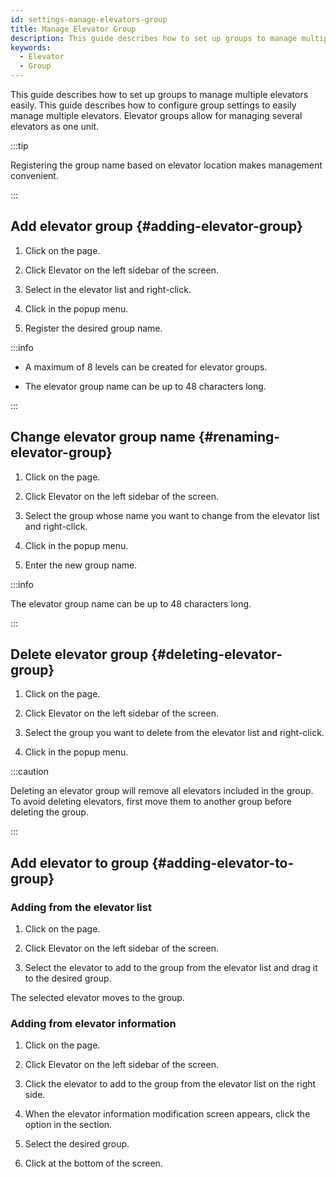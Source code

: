 ```yaml
---
id: settings-manage-elevators-group
title: Manage Elevator Group
description: This guide describes how to set up groups to manage multiple elevators easily.
keywords:
  - Elevator
  - Group
---
```


This guide describes how to set up groups to manage multiple elevators easily. This guide describes how to configure group settings to easily manage multiple elevators. Elevator groups allow for managing several elevators as one unit.

:::tip

Registering the group name based on elevator location makes management convenient.

:::

## Add elevator group {#adding-elevator-group}

1. Click <Cmd sid='shell.header.setting' /> on the <Cmd sid='shell.header.launcher' /> page.

2. Click <Cmd>Elevator</Cmd> on the left sidebar of the screen.

3. Select <Cmd sid='elevator.main.top' product='2' /> in the elevator list and right-click.

4. Click <Cmd sid='door.addDoorGroup' product='2' /> in the popup menu.

5. Register the desired group name.

:::info

* A maximum of 8 levels can be created for elevator groups.

* The elevator group name can be up to 48 characters long.

:::

## Change elevator group name {#renaming-elevator-group}

1. Click <Cmd sid='shell.header.setting' /> on the <Cmd sid='shell.header.launcher' /> page.

2. Click <Cmd>Elevator</Cmd> on the left sidebar of the screen.

3. Select the group whose name you want to change from the elevator list and right-click.

4. Click <Cmd sid='door.renameDoorGroup' product='2' /> in the popup menu.

5. Enter the new group name.

:::info

The elevator group name can be up to 48 characters long.

:::

## Delete elevator group {#deleting-elevator-group}

1. Click <Cmd sid='shell.header.setting' /> on the <Cmd sid='shell.header.launcher' /> page.

2. Click <Cmd>Elevator</Cmd> on the left sidebar of the screen.

3. Select the group you want to delete from the elevator list and right-click.

4. Click <Cmd sid='door.deleteDoorGroup' product='2' /> in the popup menu.

:::caution

Deleting an elevator group will remove all elevators included in the group. To avoid deleting elevators, first move them to another group before deleting the group.

:::

## Add elevator to group {#adding-elevator-to-group}

### Adding from the elevator list

1. Click <Cmd sid='shell.header.setting' /> on the <Cmd sid='shell.header.launcher' /> page.

2. Click <Cmd>Elevator</Cmd> on the left sidebar of the screen.

3. Select the elevator to add to the group from the elevator list and drag it to the desired group.

The selected elevator moves to the group.

### Adding from elevator information

1. Click <Cmd sid='shell.header.setting' /> on the <Cmd sid='shell.header.launcher' /> page.

2. Click <Cmd>Elevator</Cmd> on the left sidebar of the screen.

3. Click the elevator to add to the group from the elevator list on the right side.

4. When the elevator information modification screen appears, click the <Cmd sid='common.group' product='2' /> option in the <Cmd sid='common.information' product='2' /> section.

5. Select the desired group.

6. Click <Cmd sid='button.apply' product='2' /> at the bottom of the screen.
